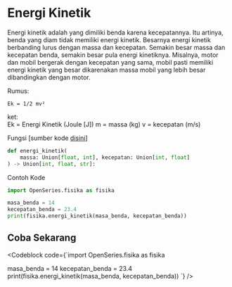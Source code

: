 
# Energi Kinetik

Energi kinetik adalah yang dimiliki benda karena kecepatannya. 
Itu artinya, benda yang diam tidak memiliki energi kinetik. 
Besarnya energi kinetik berbanding lurus dengan massa dan kecepatan. Semakin besar massa dan kecepatan benda, semakin besar pula energi kinetiknya. 
Misalnya, motor dan mobil bergerak dengan kecepatan yang sama, mobil pasti memiliki energi kinetik yang besar dikarenakan massa mobil yang lebih besar dibandingkan dengan motor.

Rumus:

```
Ek = 1/2 mv²
```
ket: <br>
Ek = Energi Kinetik (Joule [J])
m = massa (kg)
v = kecepatan (m/s)

Fungsi [sumber kode [disini](https://github.com/bellshade/OpenSeries/blob/main/OpenSeries/fisika.py#L76)]

```python
def energi_kinetik(
    massa: Union[float, int], kecepatan: Union[int, float]
) -> Union[int, float, str]:
```

Contoh Kode

```python
import OpenSeries.fisika as fisika

masa_benda = 14
kecepatan_benda = 23.4
print(fisika.energi_kinetik(masa_benda, kecepatan_benda))
```

## Coba Sekarang

<Codeblock code={`import OpenSeries.fisika as fisika

masa_benda = 14
kecepatan_benda = 23.4
print(fisika.energi_kinetik(masa_benda, kecepatan_benda))
`} />
